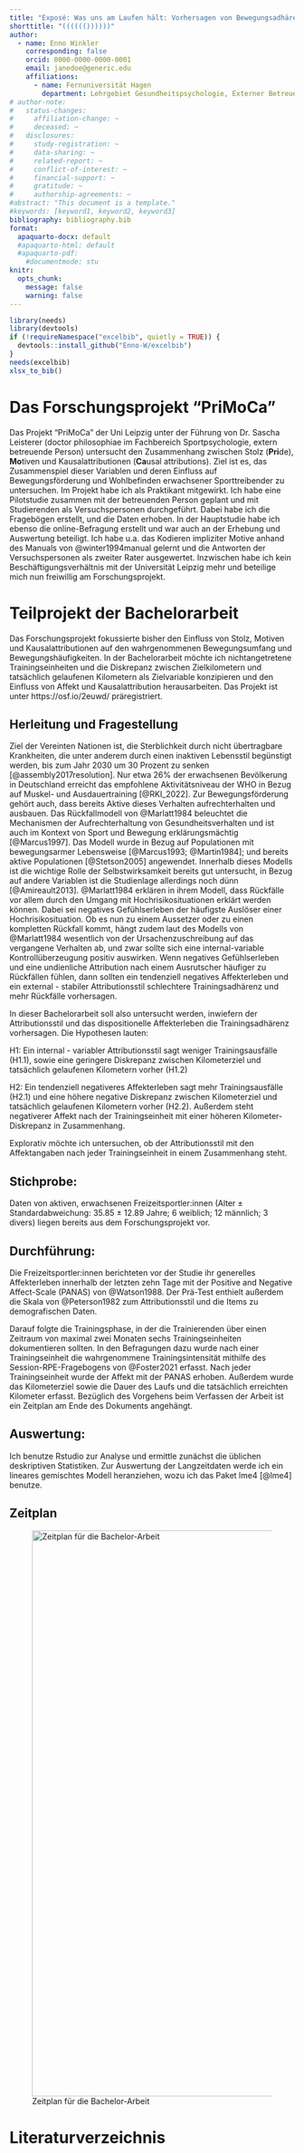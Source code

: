 ```yaml
---
title: "Exposé: Was uns am Laufen hält: Vorhersagen von Bewegungsadhärenz durch Affekt und Attributionsstile"
shorttitle: "(((((())))))"
author:
  - name: Enno Winkler
    corresponding: false
    orcid: 0000-0000-0000-0001
    email: janedoe@generic.edu
    affiliations:
      - name: Fernuniversität Hagen
        department: Lehrgebiet Gesundheitspsychologie, Externer Betreuer Dr. Sascha Leisterer (Humboldt-Universität zu Berlin)
# author-note:
#   status-changes: 
#     affiliation-change: ~
#     deceased: ~
#   disclosures:
#     study-registration: ~
#     data-sharing: ~
#     related-report: ~
#     conflict-of-interest: ~
#     financial-support: ~
#     gratitude: ~
#     authorship-agreements: ~
#abstract: "This document is a template."
#keywords: [keyword1, keyword2, keyword3]
bibliography: bibliography.bib
format:
  apaquarto-docx: default
  #apaquarto-html: default
  #apaquarto-pdf:
    #documentmode: stu
knitr: 
  opts_chunk: 
    message: false
    warning: false
---
```


```r
library(needs)
library(devtools)
if (!requireNamespace("excelbib", quietly = TRUE)) {
  devtools::install_github("Enno-W/excelbib")
}
needs(excelbib)
xlsx_to_bib()
```

# Das Forschungsprojekt "PriMoCa"

Das Projekt "PriMoCa" der Uni Leipzig unter der Führung von Dr. Sascha Leisterer (doctor philosophiae im Fachbereich Sportpsychologie, extern betreuende Person) untersucht den Zusammenhang zwischen Stolz (**Pri**de), **Mo**tiven und Kausalattributionen (**Ca**usal attributions). Ziel ist es, das Zusammenspiel dieser Variablen und deren Einfluss auf Bewegungsförderung und Wohlbefinden erwachsener Sporttreibender zu untersuchen. Im Projekt habe ich als Praktikant mitgewirkt. Ich habe eine Pilotstudie zusammen mit der betreuenden Person geplant und mit Studierenden als Versuchspersonen durchgeführt. Dabei habe ich die Fragebögen erstellt, und die Daten erhoben. In der Hauptstudie habe ich ebenso die online-Befragung erstellt und war auch an der Erhebung und Auswertung beteiligt. Ich habe u.a. das Kodieren impliziter Motive anhand des Manuals von @winter1994manual gelernt und die Antworten der Versuchspersonen als zweiter Rater ausgewertet. Inzwischen habe ich kein Beschäftigungsverhältnis mit der Universität Leipzig mehr und beteilige mich nun freiwillig am Forschungsprojekt.

# Teilprojekt der Bachelorarbeit

Das Forschungsprojekt fokussierte bisher den Einfluss von Stolz, Motiven und Kausalattributionen auf den wahrgenommenen Bewegungsumfang und Bewegungshäufigkeiten. In der Bachelorarbeit möchte ich nichtangetretene Trainingseinheiten und die Diskrepanz zwischen Zielkilometern und tatsächlich gelaufenen Kilometern als Zielvariable konzipieren und den Einfluss von Affekt und Kausalattribution herausarbeiten. Das Projekt ist unter https://osf.io/2euwd/ präregistriert.

## Herleitung und Fragestellung

<!-- Bei der Darstellung Ihres Untersuchungsgegenstands bzw. Ihrer Fragestellung soll sowohl die Relevanz als auch eine ausdifferenzierte theoretische Begründung erfolgen. Erste Literaturquellen zum theoretischen Hintergrund Ihrer Arbeit sollten bereits im Exposé enthalten sein. -->

Ziel der Vereinten Nationen ist, die Sterblichkeit durch nicht übertragbare Krankheiten, die unter anderem durch einen inaktiven Lebensstil begünstigt werden, bis zum Jahr 2030 um 30 Prozent zu senken [@assembly2017resolution]. Nur etwa 26% der erwachsenen Bevölkerung in Deutschland erreicht das empfohlene Aktivitätsniveau der WHO in Bezug auf Muskel- und Ausdauertraining [@RKI_2022]. Zur Bewegungsförderung gehört auch, dass bereits Aktive dieses Verhalten aufrechterhalten und ausbauen. Das Rückfallmodell von @Marlatt1984 beleuchtet die Mechanismen der Aufrechterhaltung von Gesundheitsverhalten und ist auch im Kontext von Sport und Bewegung erklärungsmächtig [@Marcus1997]. Das Modell wurde in Bezug auf Populationen mit bewegungsarmer Lebensweise [@Marcus1993; @Martin1984]; und bereits aktive Populationen [@Stetson2005] angewendet. Innerhalb dieses Modells ist die wichtige Rolle der Selbstwirksamkeit bereits gut untersucht, in Bezug auf andere Variablen ist die Studienlage allerdings noch dünn [@Amireault2013]. @Marlatt1984 erklären in ihrem Modell, dass Rückfälle vor allem durch den Umgang mit Hochrisikosituationen erklärt werden können. Dabei sei negatives Gefühlserleben der häufigste Auslöser einer Hochrisikosituation. Ob es nun zu einem Aussetzer oder zu einen kompletten Rückfall kommt, hängt zudem laut des Modells von @Marlatt1984 wesentlich von der Ursachenzuschreibung auf das vergangene Verhalten ab, und zwar sollte sich eine internal-variable Kontrollüberzeugung positiv auswirken. Wenn negatives Gefühlserleben und eine undienliche Attribution nach einem Ausrutscher häufiger zu Rückfällen fühlen, dann sollten ein tendenziell negatives Affekterleben und ein external - stabiler Attributionsstil schlechtere Trainingsadhärenz und mehr Rückfälle vorhersagen.

In dieser Bachelorarbeit soll also untersucht werden, inwiefern der Attributionsstil und das dispositionelle Affekterleben die Trainingsadhärenz vorhersagen. Die Hypothesen lauten:

H1: Ein internal - variabler Attributionsstil sagt weniger Trainingsausfälle (H1.1), sowie eine geringere Diskrepanz zwischen Kilometerziel und tatsächlich gelaufenen Kilometern vorher (H1.2)

H2: Ein tendenziell negativeres Affekterleben sagt mehr Trainingsausfälle (H2.1) und eine höhere negative Diskrepanz zwischen Kilometerziel und tatsächlich gelaufenen Kilometern vorher (H2.2). Außerdem steht negativerer Affekt nach der Trainingseinheit mit einer höheren Kilometer-Diskrepanz in Zusammenhang.

Explorativ möchte ich untersuchen, ob der Attributionsstil mit den Affektangaben nach jeder Trainingseinheit in einem Zusammenhang steht.

## Stichprobe:

Daten von aktiven, erwachsenen Freizeitsportler:innen (Alter ± Standardabweichung: 35.85 ± 12.89 Jahre; 6 weiblich; 12 männlich; 3 divers) liegen bereits aus dem Forschungsprojekt vor.

## Durchführung:

Die Freizeitsportler:innen berichteten vor der Studie ihr generelles Affekterleben innerhalb der letzten zehn Tage mit der Positive and Negative Affect-Scale (PANAS) von @Watson1988. Der Prä-Test enthielt außerdem die Skala von @Peterson1982 zum Attributionsstil und die Items zu demografischen Daten.

Darauf folgte die Trainingsphase, in der die Trainierenden über einen Zeitraum von maximal zwei Monaten sechs Trainingseinheiten dokumentieren sollten. In den Befragungen dazu wurde nach einer Trainingseinheit die wahrgenommene Trainingsintensität mithilfe des Session-RPE-Fragebogens von @Foster2021 erfasst. Nach jeder Trainingseinheit wurde der Affekt mit der PANAS erhoben. Außerdem wurde das Kilometerziel sowie die Dauer des Laufs und die tatsächlich erreichten Kilometer erfasst. Bezüglich des Vorgehens beim Verfassen der Arbeit ist ein Zeitplan am Ende des Dokuments angehängt.

## Auswertung:

Ich benutze Rstudio zur Analyse und ermittle zunächst die üblichen deskriptiven Statistiken. Zur Auswertung der Langzeitdaten werde ich ein lineares gemischtes Modell heranziehen, wozu ich das Paket lme4 [@lme4] benutze.

::: landscape
# Zeitplan

![Zeitplan für die Bachelor-Arbeit](Zeitplan.png){width="1000"}
:::

# Literaturverzeichnis

::: {#refs}
:::
